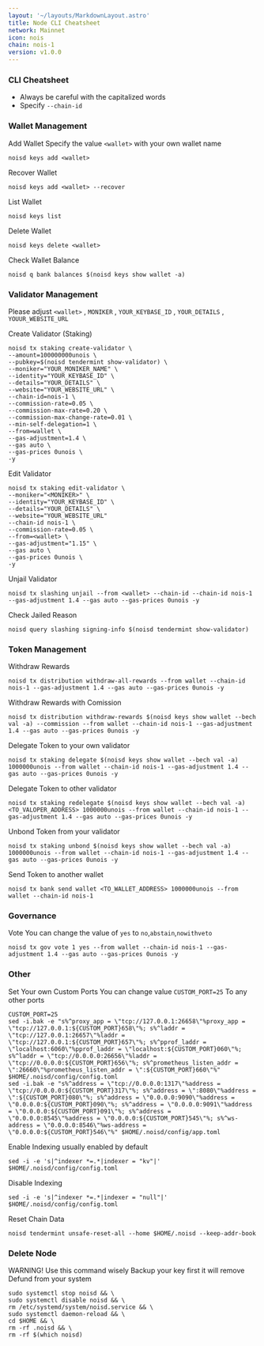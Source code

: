 ```yaml
---
layout: '~/layouts/MarkdownLayout.astro'
title: Node CLI Cheatsheet
network: Mainnet
icon: nois
chain: nois-1
version: v1.0.0
---
```


### CLI Cheatsheet

- Always be careful with the capitalized words
- Specify `--chain-id`

### Wallet Management

Add Wallet
Specify the value `<wallet>` with your own wallet name

```
noisd keys add <wallet>
```

Recover Wallet
```
noisd keys add <wallet> --recover
```

List Wallet
```
noisd keys list
```

Delete Wallet
```
noisd keys delete <wallet>
```

Check Wallet Balance
```
noisd q bank balances $(noisd keys show wallet -a)
```

### Validator Management

Please adjust `<wallet>` , `MONIKER` , `YOUR_KEYBASE_ID` , `YOUR_DETAILS` , `YOUUR_WEBSITE_URL`

Create Validator (Staking)
```
noisd tx staking create-validator \
--amount=100000000unois \
--pubkey=$(noisd tendermint show-validator) \
--moniker="YOUR_MONIKER_NAME" \
--identity="YOUR_KEYBASE_ID" \
--details="YOUR_DETAILS" \
--website="YOUR_WEBSITE_URL" \
--chain-id=nois-1 \
--commission-rate=0.05 \
--commission-max-rate=0.20 \
--commission-max-change-rate=0.01 \
--min-self-delegation=1 \
--from=wallet \
--gas-adjustment=1.4 \
--gas auto \
--gas-prices 0unois \
-y
```

Edit Validator
```
noisd tx staking edit-validator \
--moniker="<MONIKER>" \
--identity="YOUR_KEYBASE_ID" \
--details="YOUR_DETAILS" \
--website="YOUR_WEBSITE_URL"
--chain-id nois-1 \
--commission-rate=0.05 \
--from=<wallet> \
--gas-adjustment="1.15" \
--gas auto \
--gas-prices 0unois \
-y
```


Unjail Validator
```
noisd tx slashing unjail --from <wallet> --chain-id --chain-id nois-1 --gas-adjustment 1.4 --gas auto --gas-prices 0unois -y
```

Check Jailed Reason
```
noisd query slashing signing-info $(noisd tendermint show-validator)
```

### Token Management

Withdraw Rewards
```
noisd tx distribution withdraw-all-rewards --from wallet --chain-id nois-1 --gas-adjustment 1.4 --gas auto --gas-prices 0unois -y
```

Withdraw Rewards with Comission
```
noisd tx distribution withdraw-rewards $(noisd keys show wallet --bech val -a) --commission --from wallet --chain-id nois-1 --gas-adjustment 1.4 --gas auto --gas-prices 0unois -y
```

Delegate Token to your own validator
```
noisd tx staking delegate $(noisd keys show wallet --bech val -a) 1000000unois --from wallet --chain-id nois-1 --gas-adjustment 1.4 --gas auto --gas-prices 0unois -y
```

Delegate Token to other validator
```
noisd tx staking redelegate $(noisd keys show wallet --bech val -a) <TO_VALOPER_ADDRESS> 1000000unois --from wallet --chain-id nois-1 --gas-adjustment 1.4 --gas auto --gas-prices 0unois -y
```

Unbond Token from your validator
```
noisd tx staking unbond $(noisd keys show wallet --bech val -a) 1000000unois --from wallet --chain-id nois-1 --gas-adjustment 1.4 --gas auto --gas-prices 0unois -y
```

Send Token to another wallet
```
noisd tx bank send wallet <TO_WALLET_ADDRESS> 1000000unois --from wallet --chain-id nois-1
```

### Governance 

Vote
You can change the value of `yes` to `no`,`abstain`,`nowithveto`

```
noisd tx gov vote 1 yes --from wallet --chain-id nois-1 --gas-adjustment 1.4 --gas auto --gas-prices 0unois -y
```

### Other

Set Your own Custom Ports
You can change value `CUSTOM_PORT=25` To any other ports
```
CUSTOM_PORT=25
sed -i.bak -e "s%^proxy_app = \"tcp://127.0.0.1:26658\"%proxy_app = \"tcp://127.0.0.1:${CUSTOM_PORT}658\"%; s%^laddr = \"tcp://127.0.0.1:26657\"%laddr = \"tcp://127.0.0.1:${CUSTOM_PORT}657\"%; s%^pprof_laddr = \"localhost:6060\"%pprof_laddr = \"localhost:${CUSTOM_PORT}060\"%; s%^laddr = \"tcp://0.0.0.0:26656\"%laddr = \"tcp://0.0.0.0:${CUSTOM_PORT}656\"%; s%^prometheus_listen_addr = \":26660\"%prometheus_listen_addr = \":${CUSTOM_PORT}660\"%" $HOME/.noisd/config/config.toml
sed -i.bak -e "s%^address = \"tcp://0.0.0.0:1317\"%address = \"tcp://0.0.0.0:${CUSTOM_PORT}317\"%; s%^address = \":8080\"%address = \":${CUSTOM_PORT}080\"%; s%^address = \"0.0.0.0:9090\"%address = \"0.0.0.0:${CUSTOM_PORT}090\"%; s%^address = \"0.0.0.0:9091\"%address = \"0.0.0.0:${CUSTOM_PORT}091\"%; s%^address = \"0.0.0.0:8545\"%address = \"0.0.0.0:${CUSTOM_PORT}545\"%; s%^ws-address = \"0.0.0.0:8546\"%ws-address = \"0.0.0.0:${CUSTOM_PORT}546\"%" $HOME/.noisd/config/app.toml
```

Enable Indexing usually enabled by default
```
sed -i -e 's|^indexer *=.*|indexer = "kv"|' $HOME/.noisd/config/config.toml
```

Disable Indexing
```
sed -i -e 's|^indexer *=.*|indexer = "null"|' $HOME/.noisd/config/config.toml
```

Reset Chain Data
```
noisd tendermint unsafe-reset-all --home $HOME/.noisd --keep-addr-book
```

### Delete Node

WARNING! Use this command wisely 
Backup your key first it will remove Defund from your system

```
sudo systemctl stop noisd && \
sudo systemctl disable noisd && \
rm /etc/systemd/system/noisd.service && \
sudo systemctl daemon-reload && \
cd $HOME && \
rm -rf .noisd && \
rm -rf $(which noisd)
```
